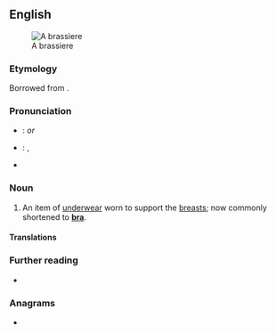 {{also|brassière}}
==English==
[[File:Modern_bra_plunge.jpg|thumb|A brassiere]]

===Etymology===
Borrowed from {{bor|en|fr|brassière}}.

===Pronunciation===
* {{a|UK}}: {{IPA|/ˈbɹæzɪɛə/|lang=en}} ''or'' {{IPA|/ˈbɹæsɪɛə/|lang=en}}
* {{a|US}}: {{enPR|brə-zĭrʹ}}, {{IPA|/bɹəˈzɪɹ/|lang=en}}
* {{audio|en-us-brassiere.ogg|Audio (US)|lang=en}}

===Noun===
{{en-noun}}

# {{lb|en|dated}} An item of [[underwear]] worn to support the [[breasts]]; now commonly shortened to '''[[bra]]'''. {{defdate|from 1900s}}
#: {{syn|en|bra}}

====Translations====
{{trans-see|bra}}

===Further reading===
* {{pedia}}

===Anagrams===
* {{anagrams|en|a=abeeirrss|brasserie}}